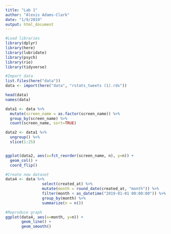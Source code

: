 ```yaml
---
title: "Lab 1"
author: "Alexis Adams-Clark"
date: "1/9/2019"
output: html_document
---
```


```r
#Load libraries
library(dplyr)
library(here)
library(lubridate)
library(psych)
library(rio)
library(tidyverse)

#Import data
list.files(here("data"))
data <- import(here("data", "rstats_tweets (1).rds"))
```

``` r
head(data)
names(data)

data1 <- data %>% 
  mutate(screen_name = as.factor(screen_name)) %>% 
  group_by(screen_name) %>% 
  count(screen_name, sort=TRUE)

data2 <- data1 %>%
  ungroup() %>% 
  slice(1:25)


ggplot(data2, aes(x=fct_reorder(screen_name, n), y=n)) +
  geom_col() +
  coord_flip()

```

```r
#Create new dataset
data4 <- data %>% 
                select(created_at) %>% 
                mutate(month = round_date(created_at, "month")) %>% 
                filter(month < as_datetime("2019-01-01 00:00:00")) %>% 
                group_by(month) %>% 
                summarize(n = n())

#Reproduce graph
ggplot(data4, aes(x=month, y=n)) + 
       geom_line() +
       geom_smooth()
```
